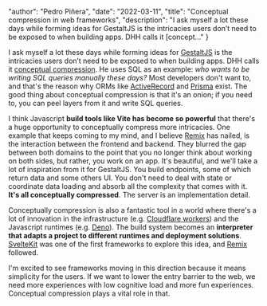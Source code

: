 
  "author": "Pedro Piñera",
  "date": "2022-03-11",
  "title": "Conceptual compression in web frameworks",
  "description": "I ask myself a lot these days while forming ideas for GestaltJS is the intricacies users don’t need to be exposed to when building apps. DHH calls it [concept..."
}




I ask myself a lot these days while forming ideas for [GestaltJS](https://github.com/gestaltjs/gestalt) is the intricacies users don’t need to be exposed to when building apps. DHH calls it [conceptual compression](https://m.signalvnoise.com/conceptual-compression-means-beginners-dont-need-to-know-sql-hallelujah/).
He uses SQL as an example: _who wants to be writing SQL queries manually these days?_
Most developers don't want to,
and that's the reason why ORMs like [ActiveRecord](https://guides.rubyonrails.org/active_record_basics.html) and [Prisma](https://www.prisma.io/) exist.
The good thing about conceptual compression is that it's an onion;
if you need to, you can peel layers from it and write SQL queries.

I think Javascript **build tools like Vite has become so powerful** that there's a huge opportunity to conceptually compress more intricacies.
One example that keeps coming to my mind, and I believe [Remix](https://remix.run/) has nailed, is the interaction between the frontend and backend.
They blurred the gap between both domains to the point that you no longer think about working on both sides,
but rather,
you work on an app.
It's beautiful, and we'll take a lot of inspiration from it for GestaltJS.
You build endpoints, some of which return data and some others UI.
You don't need to deal with state or coordinate data loading and absorb all the complexity that comes with it.
**It's all conceptually compressed**.
The server is an implementation detail.

Conceptually compression is also a fantastic tool in a world where there's a lot of innovation in the infrastructure (e.g. [Cloudflare workers](https://workers.cloudflare.com/)) and the Javascript runtimes (e.g. [Deno](https://deno.land/)).
The build system becomes an **interpreter that adapts a project to different runtimes and deployment solutions**.
[SvelteKit](https://kit.svelte.dev/docs/adapters) was one of the first frameworks to explore this idea, and [Remix](https://remix.run/docs/en/v1/other-api/adapter) followed.

I'm excited to see frameworks moving in this direction because it means simplicity for the users.
If we want to lower the entry barrier to the web,
we need more experiences with low cognitive load and more fun experiences.
Conceptual compression plays a vital role in that.

    